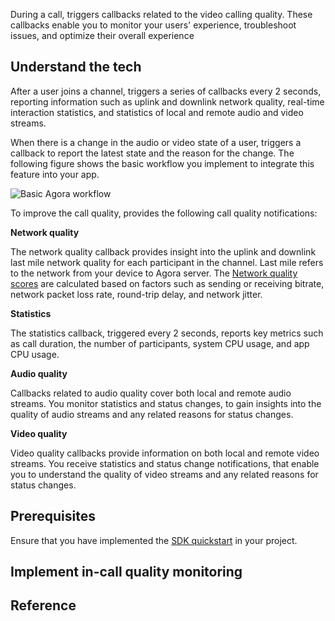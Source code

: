 
During a call, <Vg k="VSDK"/> triggers callbacks related to the video calling quality. These callbacks enable you to monitor your users' experience, troubleshoot issues, and optimize their overall experience

<PlatformWrapper notAllowed="blueprint, react-js">

## Understand the tech

After a user joins a channel, <Vg k="VSDK"/> triggers a series of callbacks every 2 seconds, reporting information such as uplink and downlink network quality, real-time interaction statistics, and statistics of local and remote audio and video streams.

When there is a change in the audio or video state of a user, <Vg k="VSDK"/> triggers a callback to report the latest state and the reason for the change. The following figure shows the basic workflow you implement to integrate this feature into your app.

![Basic Agora workflow](/images/video-sdk/in-call-quality.png)

To improve the call quality, <Vg k="COMPANY"/> provides the following call quality notifications:

**Network quality**

The network quality callback provides insight into the uplink and downlink last mile network quality for each participant in the channel. Last mile refers to the network from your device to Agora server. The [Network quality scores](#network-quality-score) are calculated based on factors such as sending or receiving bitrate, network packet loss rate, round-trip delay, and network jitter.

**Statistics**

The statistics callback, triggered every 2 seconds, reports key metrics such as call duration, the number of participants, system CPU usage, and app CPU usage.

**Audio quality**

Callbacks related to audio quality cover both local and remote audio streams. You monitor statistics and status changes, to gain insights into the quality of audio streams and any related reasons for status changes.

**Video quality**

Video quality callbacks provide information on both local and remote video streams. You receive statistics and status change notifications, that enable you to understand the quality of video streams and any related reasons for status changes.

## Prerequisites
Ensure that you have implemented the [SDK quickstart](../../video-calling/get-started/get-started-sdk) in your project.

## Implement in-call quality monitoring

<ProjectImplement/>

## Reference

<Reference/>

</PlatformWrapper>
<PlatformWrapper platform="blueprint, react-js">
<NotAvailable />
</PlatformWrapper>
